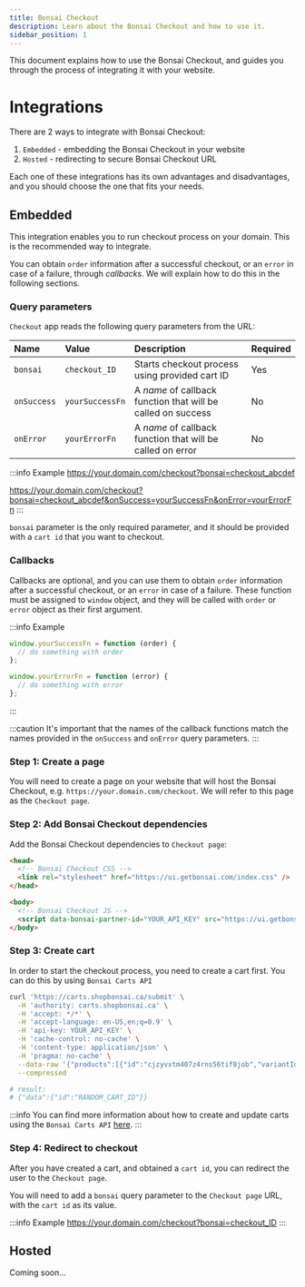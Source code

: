 ```yaml
---
title: Bonsai Checkout
description: Learn about the Bonsai Checkout and how to use it.
sidebar_position: 1
---
```


This document explains how to use the Bonsai Checkout, and guides you through the process of
integrating it with your website.

# Integrations

There are 2 ways to integrate with Bonsai Checkout:

1. `Embedded` - embedding the Bonsai Checkout in your website
2. `Hosted` - redirecting to secure Bonsai Checkout URL

Each one of these integrations has its own advantages and disadvantages, and you should choose the one that fits your needs.

## Embedded

This integration enables you to run checkout process on your domain.
This is the recommended way to integrate.

You can obtain `order` information after a successful checkout, or an `error` in case of a failure, through _callbacks_.
We will explain how to do this in the following sections.

### Query parameters

`Checkout` app reads the following query parameters from the URL:

| Name        | Value           | Description                                                  | Required |
| :---------- | :-------------- | :----------------------------------------------------------- | :------- |
| `bonsai`    | `checkout_ID`   | Starts checkout process using provided cart ID               | Yes      |
| `onSuccess` | `yourSuccessFn` | A _name_ of callback function that will be called on success | No       |
| `onError`   | `yourErrorFn`   | A _name_ of callback function that will be called on error   | No       |

:::info Example
https://your.domain.com/checkout?bonsai=checkout_abcdef

https://your.domain.com/checkout?bonsai=checkout_abcdef&onSuccess=yourSuccessFn&onError=yourErrorFn
:::

`bonsai` parameter is the only required parameter, and it should be provided with a `cart id` that you want to checkout.

### Callbacks

Callbacks are optional, and you can use them to obtain `order` information after a successful checkout, or an `error` in case of a failure.
These function must be assigned to `window` object, and they will be called with `order` or `error` object as their first argument.

:::info Example

```javascript
window.yourSuccessFn = function (order) {
  // do something with order
};

window.yourErrorFn = function (error) {
  // do something with error
};
```

:::

:::caution
It's important that the names of the callback functions match the names provided in the `onSuccess` and `onError` query parameters.
:::

### Step 1: Create a page

You will need to create a page on your website that will host the Bonsai Checkout,
e.g. `https://your.domain.com/checkout`. We will refer to this page as the `Checkout page`.

### Step 2: Add Bonsai Checkout dependencies

Add the Bonsai Checkout dependencies to `Checkout page`:

```html title="checkout.html"
<head>
  <!-- Bonsai Checkout CSS -->
  <link rel="stylesheet" href="https://ui.getbonsai.com/index.css" />
</head>

<body>
  <!-- Bonsai Checkout JS -->
  <script data-bonsai-partner-id="YOUR_API_KEY" src="https://ui.getbonsai.com/index.js"></script>
</body>
```

### Step 3: Create cart

In order to start the checkout process, you need to create a cart first.
You can do this by using `Bonsai Carts API`

```bash
curl 'https://carts.shopbonsai.ca/submit' \
  -H 'authority: carts.shopbonsai.ca' \
  -H 'accept: */*' \
  -H 'accept-language: en-US,en;q=0.9' \
  -H 'api-key: YOUR_API_KEY' \
  -H 'cache-control: no-cache' \
  -H 'content-type: application/json' \
  -H 'pragma: no-cache' \
  --data-raw '{"products":[{"id":"cjzyvxtm407z4rns56tif8job","variantId":"36619342857","quantity":1}]}' \
  --compressed

# result:
# {"data":{"id":"RANDOM_CART_ID"}}
```

:::info
You can find more information about how to create and update carts using the `Bonsai Carts API` [here](/docs/api/carts).
:::

### Step 4: Redirect to checkout

After you have created a cart, and obtained a `cart id`, you can redirect the user to the `Checkout page`.

You will need to add a `bonsai` query parameter to the `Checkout page` URL, with the `cart id` as its value.

:::info Example
https://your.domain.com/checkout?bonsai=checkout_ID
:::

## Hosted

Coming soon...
